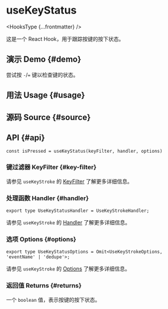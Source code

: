 # useKeyStatus


<HooksType {...frontmatter} />

这是一个 React Hook，用于跟踪按键的按下状态。

## 演示 Demo \{#demo}

尝试按 `-`/`=` 键以检查键的状态。


<App />

## 用法 Usage \{#usage}



## 源码 Source \{#source}


<Source />

## API \{#api}

```tsx
const isPressed = useKeyStatus(keyFilter, handler, options)
```

### 键过滤器 KeyFilter \{#key-filter}


请参见 `useKeyStroke` 的 [KeyFilter](/reference/use-key-stroke/#key-filter) 了解更多详细信息。

### 处理函数 Handler \{#handler}

```tsx
export type UseKeyStatusHandler = UseKeyStrokeHandler;
```

请参见 `useKeyStroke` 的 [Handler](/reference/use-key-stroke/#handler) 了解更多详细信息。

### 选项 Options \{#options}

```tsx
export type UseKeyStatusOptions = Omit<UseKeyStrokeOptions, 'eventName' | 'dedupe'>;
```

请参见 `useKeyStroke` 的 [Options](/reference/use-key-stroke/#options) 了解更多详细信息。

### 返回值 Returns \{#returns}

一个 `boolean` 值，表示按键的按下状态。
